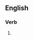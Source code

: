 {{also|Gobbles}}

==English==

===Verb===
{{head|en|verb form}}

# {{en-third-person singular of|gobble}}